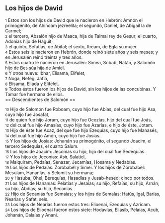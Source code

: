 == Los hijos de David ==

{{anchor|1}} <small>1</small> Estos son los hijos de David que le nacieron en Hebrón: Amnón el primogénito, de Ahinoam jezreelita; el segundo, Daniel, de Abigail la de Carmel;<br>
{{anchor|2}} <small>2</small> el tercero, Absalón hijo de Maaca, hija de Talmai rey de Gesur; el cuarto, Adonías hijo de Haguit;<br>
{{anchor|3}} <small>3</small> el quinto, Sefatías, de Abital; el sexto, Itream, de Egla su mujer.<br>
{{anchor|4}} <small>4</small> Estos seis le nacieron en Hebrón, donde reinó siete años y seis meses; y en Jerusalén reinó treinta y tres años.<br>
{{anchor|5}} <small>5</small> Estos cuatro le nacieron en Jerusalén: Simea, Sobab, Natán, y Salomón hijo de Bet-súa hija de Amiel.<br>
{{anchor|6}} <small>6</small> Y otros nueve: Ibhar, Elisama, Elifelet,<br>
{{anchor|7}} <small>7</small> Noga, Nefeg, Jafía,<br>
{{anchor|8}} <small>8</small> Elisama, Eliada y Elifelet.<br>
{{anchor|9}} <small>9</small> Todos éstos fueron los hijos de David, sin los hijos de las concubinas. Y Tamar fue hermana de ellos.<br>
== Descendientes de Salomón ==

{{anchor|10}} <small>10</small> Hijo de Salomón fue Roboam, cuyo hijo fue Abías, del cual fue hijo Asa, cuyo hijo fue Josafat,<br>
{{anchor|11}} <small>11</small> de quien fue hijo Joram, cuyo hijo fue Ocozías, hijo del cual fue Joás,<br>
{{anchor|12}} <small>12</small> del cual fue hijo Amasías, cuyo hijo fue Azarías, e hijo de éste, Jotam.<br>
{{anchor|13}} <small>13</small> Hijo de éste fue Acaz, del que fue hijo Ezequías, cuyo hijo fue Manasés,<br>
{{anchor|14}} <small>14</small> del cual fue hijo Amón, cuyo hijo fue Josías.<br>
{{anchor|15}} <small>15</small> Y los hijos de Josías: Johanán su primogénito, el segundo Joacim, el tercero Sedequías, el cuarto Salum.<br>
{{anchor|16}} <small>16</small> Los hijos de Joacim: Jeconías su hijo, hijo del cual fue Sedequías.<br>
{{anchor|17}} <small>17</small> Y los hijos de Jeconías: Asir, Salatiel,<br>
{{anchor|18}} <small>18</small> Malquiram, Pedaías, Senazar, Jecamías, Hosama y Nedabías.<br>
{{anchor|19}} <small>19</small> Los hijos de Pedaías: Zorobabel y Simei. Y los hijos de Zorobabel: Mesulam, Hananías, y Selomit su hermana;<br>
{{anchor|20}} <small>20</small> y Hasuba, Ohel, Berequías, Hasadías y Jusab-hesed; cinco por todos.<br>
{{anchor|21}} <small>21</small> Los hijos de Hananías: Pelatías y Jesaías; su hijo, Refaías; su hijo, Arnán; su hijo, Abdías; su hijo, Secanías.<br>
{{anchor|22}} <small>22</small> Hijo de Secanías fue Semaías; y los hijos de Semaías: Hatús, Igal, Barías, Nearías y Safat, seis.<br>
{{anchor|23}} <small>23</small> Los hijos de Nearías fueron estos tres: Elioenai, Ezequías y Azricam.<br>
{{anchor|24}} <small>24</small> Los hijos de Elioenai fueron estos siete: Hodavías, Eliasib, Pelaías, Acub, Johanán, Dalaías y Anani.<br>

